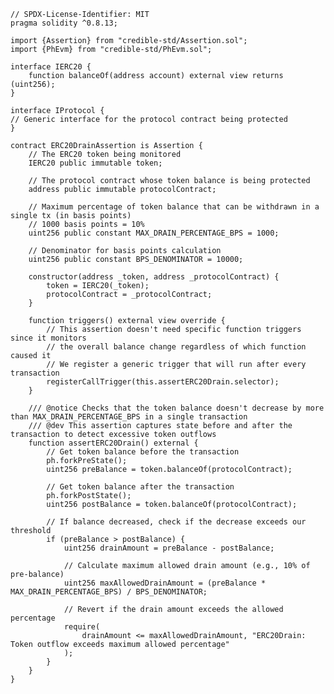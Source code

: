 ```solidity
// SPDX-License-Identifier: MIT
pragma solidity ^0.8.13;

import {Assertion} from "credible-std/Assertion.sol";
import {PhEvm} from "credible-std/PhEvm.sol";

interface IERC20 {
    function balanceOf(address account) external view returns (uint256);
}

interface IProtocol {
// Generic interface for the protocol contract being protected
}

contract ERC20DrainAssertion is Assertion {
    // The ERC20 token being monitored
    IERC20 public immutable token;

    // The protocol contract whose token balance is being protected
    address public immutable protocolContract;

    // Maximum percentage of token balance that can be withdrawn in a single tx (in basis points)
    // 1000 basis points = 10%
    uint256 public constant MAX_DRAIN_PERCENTAGE_BPS = 1000;

    // Denominator for basis points calculation
    uint256 public constant BPS_DENOMINATOR = 10000;

    constructor(address _token, address _protocolContract) {
        token = IERC20(_token);
        protocolContract = _protocolContract;
    }

    function triggers() external view override {
        // This assertion doesn't need specific function triggers since it monitors
        // the overall balance change regardless of which function caused it
        // We register a generic trigger that will run after every transaction
        registerCallTrigger(this.assertERC20Drain.selector);
    }

    /// @notice Checks that the token balance doesn't decrease by more than MAX_DRAIN_PERCENTAGE_BPS in a single transaction
    /// @dev This assertion captures state before and after the transaction to detect excessive token outflows
    function assertERC20Drain() external {
        // Get token balance before the transaction
        ph.forkPreState();
        uint256 preBalance = token.balanceOf(protocolContract);

        // Get token balance after the transaction
        ph.forkPostState();
        uint256 postBalance = token.balanceOf(protocolContract);

        // If balance decreased, check if the decrease exceeds our threshold
        if (preBalance > postBalance) {
            uint256 drainAmount = preBalance - postBalance;

            // Calculate maximum allowed drain amount (e.g., 10% of pre-balance)
            uint256 maxAllowedDrainAmount = (preBalance * MAX_DRAIN_PERCENTAGE_BPS) / BPS_DENOMINATOR;

            // Revert if the drain amount exceeds the allowed percentage
            require(
                drainAmount <= maxAllowedDrainAmount, "ERC20Drain: Token outflow exceeds maximum allowed percentage"
            );
        }
    }
}
```
